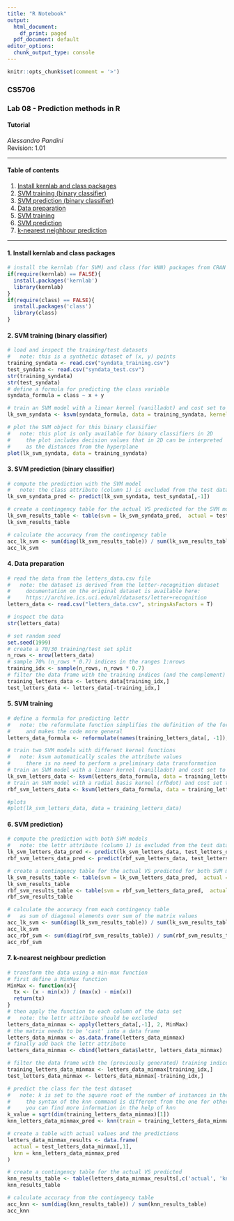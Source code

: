 ---
title: "R Notebook"
output:
  html_document:
    df_print: paged
  pdf_document: default
editor_options:
  chunk_output_type: console
---

```{r include=FALSE}
knitr::opts_chunk$set(comment = '>')
```

### CS5706
### Lab 08 - Prediction methods in R
#### Tutorial
*Alessandro Pandini*  
Revision: 1.01

***
#### Table of contents

1. [Install kernlab and class packages](#Install_packages)
2. [SVM training (binary classifier)](#SVM_training_binary_classifier)
3. [SVM prediction (binary classifier)](#SVM_prediction_binary_classifier)
4. [Data preparation](#Data_preparation)
5. [SVM training](#SVM_training)
6. [SVM prediction](#SVM_prediction)
7. [k-nearest neighbour prediction](#k-nn_prediction)

***

#### 1. Install kernlab and class packages{#Install_packages}
```{r}
# install the kernlab (for SVM) and class (for kNN) packages from CRAN
if(require(kernlab) == FALSE){
  install.packages('kernlab')
  library(kernlab)
}
if(require(class) == FALSE){
  install.packages('class')
  library(class)
}
```

#### 2. SVM training (binary classifier){#SVM_training_binary_classifier}
```{r}
# load and inspect the training/test datasets
#   note: this is a synthetic dataset of (x, y) points
training_syndata <- read.csv("syndata_training.csv")
test_syndata <- read.csv("syndata_test.csv")
str(training_syndata)
str(test_syndata)
# define a formula for predicting the class variable
syndata_formula = class ~ x + y

# train an SVM model with a linear kernel (vanilladot) and cost set to 1
lk_svm_syndata <- ksvm(syndata_formula, data = training_syndata, kernel = 'vanilladot', C = 1, type = "C-svc")

# plot the SVM object for this binary classifier
#   note: this plot is only available for binary classifiers in 2D
#     the plot includes decision values that in 2D can be interpreted
#     as the distances from the hyperplane
plot(lk_svm_syndata, data = training_syndata)
```




#### 3. SVM prediction (binary classifier){#SVM_prediction_binary_classifier}
```{r}
# compute the prediction with the SVM model
#   note: the class attribute (column 1) is excluded from the test data set
lk_svm_syndata_pred <- predict(lk_svm_syndata, test_syndata[,-1])

# create a contingency table for the actual VS predicted for the SVM model
lk_svm_results_table <- table(svm = lk_svm_syndata_pred,  actual = test_syndata$class)
lk_svm_results_table

# calculate the accuracy from the contingency table
acc_lk_svm <- sum(diag(lk_svm_results_table)) / sum(lk_svm_results_table)
acc_lk_svm
```

#### 4. Data preparation{#Data_preparation}
```{r}
# read the data from the letters_data.csv file
#   note: the dataset is derived from the letter-recognition dataset
#     documentation on the original dataset is available here:
#     https://archive.ics.uci.edu/ml/datasets/letter+recognition
letters_data <- read.csv("letters_data.csv", stringsAsFactors = T)

# inspect the data
str(letters_data)

# set random seed
set.seed(1999)
# create a 70/30 training/test set split
n_rows <- nrow(letters_data)
# sample 70% (n_rows * 0.7) indices in the ranges 1:nrows
training_idx <- sample(n_rows, n_rows * 0.7)
# filter the data frame with the training indices (and the complement)
training_letters_data <- letters_data[training_idx,]
test_letters_data <- letters_data[-training_idx,]
```

#### 5. SVM training{#SVM_training}
```{r}
# define a formula for predicting lettr
#   note: the reformulate function simplifies the definition of the formula
#     and makes the code more general
letters_data_formula <- reformulate(names(training_letters_data[, -1]), response = 'lettr')

# train two SVM models with different kernel functions
#   note: ksvm automatically scales the attribute values
#     there is no need to perform a preliminary data transformation
# train an SVM model with a linear kernel (vanilladot) and cost set to 1
lk_svm_letters_data <- ksvm(letters_data_formula, data = training_letters_data, kernel = 'vanilladot', C = 1)
# train an SVM model with a radial basis kernel (rfbdot) and cost set to 1
rbf_svm_letters_data <- ksvm(letters_data_formula, data = training_letters_data, kernel = 'rbfdot', C = 1)

#plots
#plot(lk_svm_letters_data, data = training_letters_data)

```

#### 6. SVM prediction}{#SVM_prediction}
```{r}
# compute the prediction with both SVM models
#   note: the lettr attribute (column 1) is excluded from the test data set
lk_svm_letters_data_pred <- predict(lk_svm_letters_data, test_letters_data[,-1])
rbf_svm_letters_data_pred <- predict(rbf_svm_letters_data, test_letters_data[,-1])

# create a contingency table for the actual VS predicted for both SVM models
lk_svm_results_table <- table(svm = lk_svm_letters_data_pred,  actual = test_letters_data$lettr)
lk_svm_results_table
rbf_svm_results_table <- table(svm = rbf_svm_letters_data_pred,  actual = test_letters_data$lettr)
rbf_svm_results_table

# calculate the accuracy from each contingency table
#   as sum of diagonal elements over sum of the matrix values
acc_lk_svm <- sum(diag(lk_svm_results_table)) / sum(lk_svm_results_table)
acc_lk_svm
acc_rbf_svm <- sum(diag(rbf_svm_results_table)) / sum(rbf_svm_results_table)
acc_rbf_svm
```

#### 7. k-nearest neighbour prediction{#k-nn_prediction}
```{r}
# transform the data using a min-max function
# first define a MinMax function
MinMax <- function(x){
  tx <- (x - min(x)) / (max(x) - min(x))
  return(tx)
}
# then apply the function to each column of the data set
#   note: the lettr attribute should be excluded
letters_data_minmax <- apply(letters_data[,-1], 2, MinMax)
# the matrix needs to be 'cast' into a data frame
letters_data_minmax <- as.data.frame(letters_data_minmax)
# finally add back the lettr attribute
letters_data_minmax <- cbind(letters_data$lettr, letters_data_minmax)

# filter the data frame with the (previously generated) training indices
training_letters_data_minmax <- letters_data_minmax[training_idx,]
test_letters_data_minmax <- letters_data_minmax[-training_idx,]

# predict the class for the test dataset
#   note: k is set to the square root of the number of instances in the training set
#     the syntax of the knn command is different from the one for other ML methods
#     you can find more information in the help of knn
k_value = sqrt(dim(training_letters_data_minmax)[1])
knn_letters_data_minmax_pred <- knn(train = training_letters_data_minmax[,-1], test = test_letters_data_minmax[,-1], cl = training_letters_data_minmax[,1], k = k_value)

# create a table with actual values and the predictions
letters_data_minmax_results <- data.frame(
  actual = test_letters_data_minmax[,1],
  knn = knn_letters_data_minmax_pred
)

# create a contingency table for the actual VS predicted
knn_results_table <- table(letters_data_minmax_results[,c('actual', 'knn')])
knn_results_table

# calculate accuracy from the contingency table
acc_knn <- sum(diag(knn_results_table)) / sum(knn_results_table)
acc_knn
```

